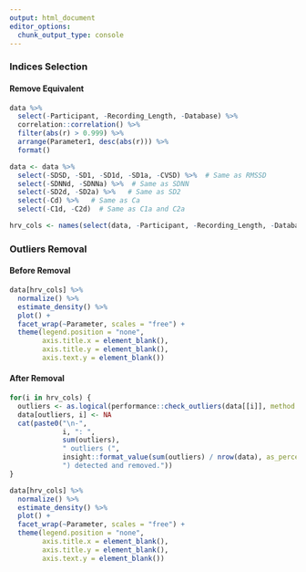 ```yaml
---
output: html_document
editor_options: 
  chunk_output_type: console
---
```




### Indices Selection


#### Remove Equivalent

```r
data %>% 
  select(-Participant, -Recording_Length, -Database) %>% 
  correlation::correlation() %>% 
  filter(abs(r) > 0.999) %>% 
  arrange(Parameter1, desc(abs(r))) %>% 
  format()

data <- data %>% 
  select(-SDSD, -SD1, -SD1d, -SD1a, -CVSD) %>%  # Same as RMSSD 
  select(-SDNNd, -SDNNa) %>%  # Same as SDNN
  select(-SD2d, -SD2a) %>%   # Same as SD2
  select(-Cd) %>%   # Same as Ca
  select(-C1d, -C2d)  # Same as C1a and C2a

hrv_cols <- names(select(data, -Participant, -Recording_Length, -Database))
```

<!-- #### Remove Strongly Correlated (r higher than .98) -->

<!-- ```{r, message=FALSE, warning=FALSE, fig.width=17, fig.height=17} -->
<!-- data %>% -->
<!--   correlation::correlation() %>% -->
<!--   filter(abs(r) > 0.95) %>% -->
<!--   arrange(Parameter1, desc(abs(r))) %>% -->
<!--   format() -->

<!-- data <- data %>% -->
<!--   select(-GI, -SI) %>%  # Same as AI -->
<!--   select(-SD2) %>%  # Same as SDNN -->
<!--   select(-MedianNN) %>%  # Same as MeanNN -->
<!--   select(-IALS) %>%  # Same as PIP -->
<!--   select(-SDNN, -CVNN) # Same as RMSSD -->
<!-- ``` -->

### Outliers Removal

#### Before Removal 

```r
data[hrv_cols] %>% 
  normalize() %>% 
  estimate_density() %>% 
  plot() +
  facet_wrap(~Parameter, scales = "free") +
  theme(legend.position = "none",
        axis.title.x = element_blank(),
        axis.title.y = element_blank(),
        axis.text.y = element_blank())
```

#### After Removal

```r
for(i in hrv_cols) {
  outliers <- as.logical(performance::check_outliers(data[[i]], method = "zscore_robust", threshold = qnorm(0.9999)))
  data[outliers, i] <- NA
  cat(paste0("\n-", 
             i, ": ", 
             sum(outliers), 
             " outliers (",
             insight::format_value(sum(outliers) / nrow(data), as_percent = TRUE),
             ") detected and removed."))
}
```

```r
data[hrv_cols] %>% 
  normalize() %>% 
  estimate_density() %>% 
  plot() +
  facet_wrap(~Parameter, scales = "free") +
  theme(legend.position = "none",
        axis.title.x = element_blank(),
        axis.title.y = element_blank(),
        axis.text.y = element_blank())
```

